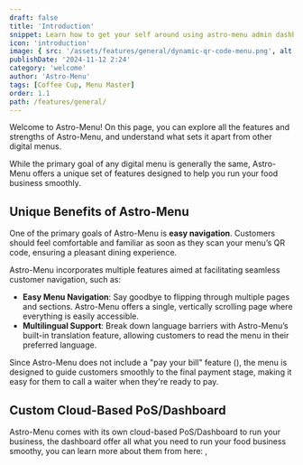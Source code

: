 ```yaml
---
draft: false
title: 'Introduction'
snippet: Learn how to get your self around using astro-menu admin dashboard
icon: 'introduction'
image: { src: '/assets/features/general/dynamic-qr-code-menu.png', alt: '' }
publishDate: '2024-11-12 2:24'
category: 'welcome'
author: 'Astro-Menu'
tags: [Coffee Cup, Menu Master]
order: 1.1
path: /features/general/
---
```



Welcome to Astro-Menu! On this page, you can explore all the features and strengths of Astro-Menu, and understand what sets it apart from other digital menus.

While the primary goal of any digital menu is generally the same, Astro-Menu offers a unique set of features designed to help you run your food business smoothly.

## Unique Benefits of Astro-Menu

One of the primary goals of Astro-Menu is **easy navigation**. Customers should feel comfortable and familiar as soon as they scan your menu’s QR code, ensuring a pleasant dining experience.

Astro-Menu incorporates multiple features aimed at facilitating seamless customer navigation, such as:

- **Easy Menu Navigation**: Say goodbye to flipping through multiple pages and sections. Astro-Menu offers a single, vertically scrolling page where everything is easily accessible.
- **Multilingual Support**: Break down language barriers with Astro-Menu’s built-in translation feature, allowing customers to read the menu in their preferred language.

Since Astro-Menu does not include a "pay your bill" feature (<FeatureLink text='learn more about why here' link='/features/pay-your-bill' />), the menu is designed to guide customers smoothly to the final payment stage, making it easy for them to call a waiter when they're ready to pay.

## Custom Cloud-Based PoS/Dashboard

Astro-Menu comes with its own cloud-based PoS/Dashboard to run your business, the dashboard offer all what you need to run your food business smoothy, you can learn more about them from here: <FeatureLink text='PoS/Waitstaff Dashboard' link='/features/dashboards/waitstaff' />, <FeatureLink text='Kitchen-staff Dashboard' link='/features/dashboards/kitchen' />